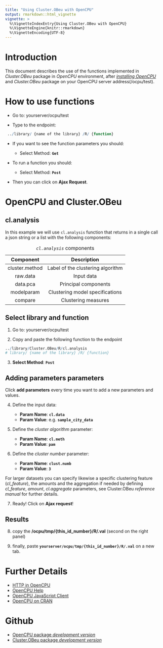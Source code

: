 ```yaml
---
title: "Using Cluster.OBeu with OpenCPU"
output: rmarkdown::html_vignette
vignette: >
  %\VignetteIndexEntry{Using Cluster.OBeu with OpenCPU}
  %\VignetteEngine{knitr::rmarkdown}
  %\VignetteEncoding{UTF-8}
---
```


# Introduction

This document describes the use of the functions implemented in *Cluster.OBeu* package in *OpenCPU* environment, after *[installing OpenCPU](https://www.opencpu.org/download.html)* and *Cluster.OBeu* package on your OpenCPU server address(/ocpu/test).

# How to use functions

- Go to: yourserver/ocpu/test

- Type to the endpoint:

```r
 ../library/ {name of the library} /R/ {function}
```

- If you want to see the function parameters you should: 

    - Select Method: **`Get`**
    
- To run a function you should:

    - Select Method: **`Post`**

- Then you can click on **Ajax Request**.

# OpenCPU and Cluster.OBeu

## cl.analysis

In this example we will use `cl.analysis` function that returns in a single call a json string or a list with the following components:

| Component      | Description                        |
| :------------: | :--------------------------------: |
| cluster.method | Label of the clustering algorithm  |
| raw.data       | Input data                         |
| data.pca       | Principal components               |
| modelparam     | Clustering model specifications    |
| compare        | Clustering measures                |


Table: *`cl.analysis`* components

## Select library and function

1. Go to: yourserver/ocpu/test

2. Copy and paste the following function to the endpoint 
```r
../library/Cluster.OBeu/R/cl.analysis
# library/ {name of the library} /R/ {function}
```

3. **Select Method**: **`Post`**

## Adding parameters parameters

Click **add parameters** every time you want to add a new parameters and values.

4. Define the input data:

    - **Param Name**: **`cl.data`**
    - **Param Value**: e.g. **`sample_city_data`** 

5. Define the *cluster algorithm* parameter:

    - **Param Name**: **`cl.meth`**
    - **Param Value**: **`pam`**
    
6. Define the *cluster number* parameter:

    - **Param Name**: **`clust.numb`**
    - **Param Value**: **`3`**

For larger datasets you can specify likewise a specific clustering feature (*cl_feature*), the amounts and the aggregation if needed by defining *cl_feature*, *amount*, *cl.aggregate* parameters, see Cluster.OBeu *reference manual* for further details.

7. Ready! Click on **Ajax request**!

## Results

8. copy the **/ocpu/tmp/{this_id_number}/R/.val** (second on the right panel)

9. finally, paste **`yourserver/ocpu/tmp/{this_id_number}/R/.val`** on a new tab.


# Further Details

+ [HTTP in OpenCPU](https://www.opencpu.org/api.html)
+ [OpenCPU Help](https://www.opencpu.org/help.html)
+ [OpenCPU JavaScript Client](https://www.opencpu.org/jslib.html)
+ [OpenCPU on CRAN](https://cran.r-project.org/package=opencpu)

# Github
+ [OpenCPU package *development version*](https://github.com/opencpu/opencpu)
+ [Cluster.OBeu package *development version*](https://github.com/okgreece/Cluster.OBeu)
